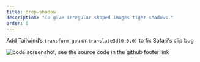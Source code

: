 ```yaml
---
title: drop-shadow
description: "To give irregular shaped images tight shadows."
order: 6
---
```



Add Tailwind’s `transform-gpu` or `translate3d(0,0,0)` to fix Safari's clip bug

<VideoPlayer
  classes="w-[500px] right-[40px] top-[20px]"
  name="drop-shadow"
/>

<Image
  src={screen}
  alt="code screenshot, see the source code in the github footer link"
  class="rounded-xl absolute z-1 w-[280px] right-[20px] top-[100px] hover:z-10"
/>
